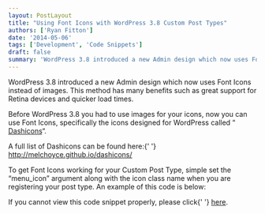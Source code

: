 ```yaml
---
layout: PostLayout
title: "Using Font Icons with WordPress 3.8 Custom Post Types"
authors: ['Ryan Fitton']
date: '2014-05-06'
tags: ['Development', 'Code Snippets']
draft: false
summary: 'WordPress 3.8 introduced a new Admin design which now uses Font Icons instead of images. This method has many benefits such as great support for Retina devices and quicker load times. Before WordPress 3.8 you had to use images for your icons, now you can use Font Icons, specifically the icons designed for WordPress called [&amp;hellip;]'
---
```


<p>
  WordPress 3.8 introduced a new Admin design which now uses Font Icons instead of images. This
  method has many benefits such as great support for Retina devices and quicker load times.
</p>
<p>
  Before WordPress 3.8 you had to use images for your icons, now you can use Font Icons,
  specifically the icons designed for WordPress called &#8220;
  <a href="http://melchoyce.github.io/dashicons/">Dashicons</a>&#8220;.
</p>
<p>
  A full list of Dashicons can be found here:{' '}
  <a href="http://melchoyce.github.io/dashicons/">http://melchoyce.github.io/dashicons/</a>
</p>
<p>
  To get Font Icons working for your Custom Post Type, simple set the &#8220;menu_icon&#8221;
  argument along with the icon class name when you are registering your post type. An example of
  this code is below:
</p>
<p>
  <script src="https://gist.github.com/ryanfitton/10544553.js"></script>
</p>
<p>
  If you cannot view this code snippet properly, please click{' '}
  <a href="https://gist.github.com/ryanfitton/10544553">here</a>.
</p>
